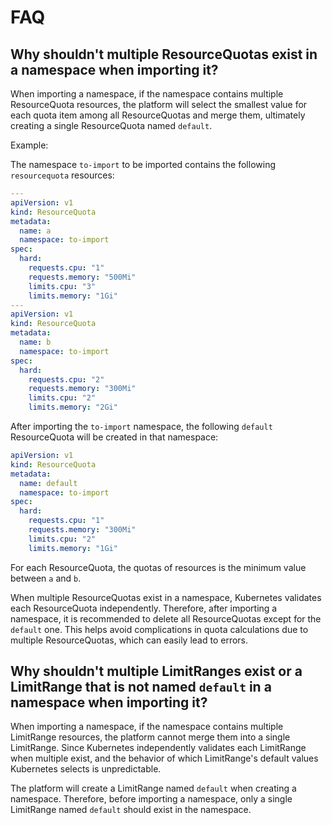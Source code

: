 # FAQ

## Why shouldn't multiple ResourceQuotas exist in a namespace when importing it?

When importing a namespace, if the namespace contains multiple ResourceQuota resources, the platform will select the smallest value for each quota item among all ResourceQuotas and merge them, ultimately creating a single ResourceQuota named `default`.

Example:

The namespace `to-import` to be imported contains the following `resourcequota` resources:

```yaml
---
apiVersion: v1
kind: ResourceQuota
metadata:
  name: a
  namespace: to-import
spec:
  hard:
    requests.cpu: "1"
    requests.memory: "500Mi"
    limits.cpu: "3"
    limits.memory: "1Gi"
---
apiVersion: v1
kind: ResourceQuota
metadata:
  name: b
  namespace: to-import
spec:
  hard:
    requests.cpu: "2"
    requests.memory: "300Mi"
    limits.cpu: "2"
    limits.memory: "2Gi"
```

After importing the `to-import` namespace, the following `default` ResourceQuota will be created in that namespace:

```yaml
apiVersion: v1
kind: ResourceQuota
metadata:
  name: default
  namespace: to-import
spec:
  hard:
    requests.cpu: "1"
    requests.memory: "300Mi"
    limits.cpu: "2"
    limits.memory: "1Gi"
```

For each ResourceQuota, the quotas of resources is the minimum value between `a` and `b`.

When multiple ResourceQuotas exist in a namespace, Kubernetes validates each ResourceQuota independently. Therefore, after importing a namespace, it is recommended to delete all ResourceQuotas except for the `default` one. This helps avoid complications in quota calculations due to multiple ResourceQuotas, which can easily lead to errors.

## Why shouldn't multiple LimitRanges exist or a LimitRange that is not named `default` in a namespace when importing it?

When importing a namespace, if the namespace contains multiple LimitRange resources, the platform cannot merge them into a single LimitRange. Since Kubernetes independently validates each LimitRange when multiple exist, and the behavior of which LimitRange's default values Kubernetes selects is unpredictable.

The platform will create a LimitRange named `default` when creating a namespace. Therefore, before importing a namespace, only a single LimitRange named `default` should exist in the namespace.
